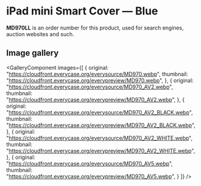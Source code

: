 
# iPad mini Smart Cover — Blue

<Callout type='info' emoji='👉🏻'>**MD970LL** is an order number for this product, used for search engines, auction websites and such.</Callout>

## Image gallery

<GalleryComponent
    images={[
      {
        original: "https://cloudfront.everycase.org/everysource/MD970.webp",
        thumbnail: "https://cloudfront.everycase.org/everypreview/MD970.webp",
      },
      {
        original: "https://cloudfront.everycase.org/everysource/MD970_AV2.webp",
        thumbnail: "https://cloudfront.everycase.org/everypreview/MD970_AV2.webp",
      },
      {
        original: "https://cloudfront.everycase.org/everysource/MD970_AV2_BLACK.webp",
        thumbnail: "https://cloudfront.everycase.org/everypreview/MD970_AV2_BLACK.webp",
      },
      {
        original: "https://cloudfront.everycase.org/everysource/MD970_AV2_WHITE.webp",
        thumbnail: "https://cloudfront.everycase.org/everypreview/MD970_AV2_WHITE.webp",
      },
      {
        original: "https://cloudfront.everycase.org/everysource/MD970_AV5.webp",
        thumbnail: "https://cloudfront.everycase.org/everypreview/MD970_AV5.webp",
      }
    ]}
  />
